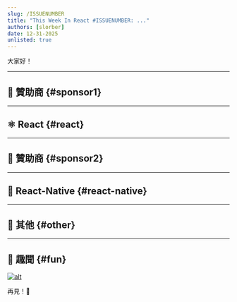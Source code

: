 ```yaml
---
slug: /ISSUENUMBER
title: "This Week In React #ISSUENUMBER: ..."
authors: [slorber]
date: 12-31-2025
unlisted: true
---
```


大家好！

<Todo />

<!-- truncate -->


<Support />

---

## 💸 贊助商 {#sponsor1}

<Todo />

---

## ⚛️ React {#react}

<Todo />

<SubscribeFormEmbed placement="middle" />

---

## 💸 贊助商 {#sponsor2}

<Todo />

---

## 📱 React-Native {#react-native}

<Todo />

---

## 🔀 其他 {#other}

<Todo />

---

## 🤭 趣聞 {#fun}

<Todo />

[![alt](/emails/issues/215/meme.jpg)](https://twitter.com/TODOTODOTODOTODOTODOTODOTODOTODOTODOTODO)

再見！👋